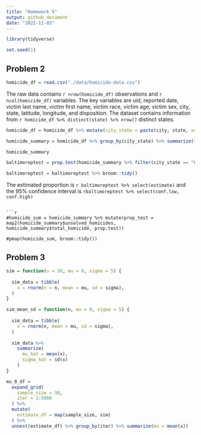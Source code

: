```yaml
---
title: "Homework 5"
output: github_document
date: "2022-11-03"
---
```


```r
library(tidyverse)

set.seed(1)
```

## Problem 2
```r
homicide_df = read.csv("./data/homicide-data.csv")
```
The raw data contains `r nrow(homicide_df)` observations and `r ncol(homicide_df)` variables. The key variables are uid, reported date, victim last name, victim first name, victim race, victim age, victim sex, city, state, latitude, longitude, and disposition. The dataset contains information from `r homicide_df %>% distinct(state) %>% nrow()` distinct states.

```r
homicide_df = homicide_df %>% mutate(city_state = paste(city, state, sep = ", "))

homicide_summary = homicide_df %>% group_by(city_state) %>% summarize(total_homicide = n(), unsolved_homicides = sum(disposition == "Closed without arrest" | disposition == "Open/No arrest"))

homicide_summary
```

```r
baltimoreptest = prop.test(homicide_summary %>% filter(city_state == "Baltimore, MD") %>% pull(unsolved_homicides), homicide_summary %>% filter(city_state == "Baltimore, MD") %>% pull(total_homicide))

baltimoreptest = baltimoreptest %>% broom::tidy()
```

The estimated proportion is `r baltimoreptest %>% select(estimate)` and the 95% confidence interval is `rbaltimoreptest %>% select(conf.low, conf.high)`
```

```r
#homicide_sum = homicide_summary %>% mutate(prop_test = map2(homicide_summary$unsolved_homicides, homicide_summary$total_homicide, prop.test))

#pmap(homicide_sum, broom::tidy())
```


## Problem 3
```r
sim = function(n = 30, mu = 0, sigma = 5) {
  
  sim_data = tibble(
    x = rnorm(n = n, mean = mu, sd = sigma),
  )
}

sim_mean_sd = function(n, mu = 0, sigma = 5) {
  
  sim_data = tibble(
    x = rnorm(n, mean = mu, sd = sigma),
  )
  
  sim_data %>% 
    summarize(
      mu_hat = mean(x),
      sigma_hat = sd(x)
    )
}

mu_0_df = 
  expand_grid(
    sample_size = 30,
    iter = 1:5000
  ) %>% 
  mutate(
    estimate_df = map(sample_size, sim)
  ) %>% 
  unnest(estimate_df) %>% group_by(iter) %>% summarize(mu = mean(x))
```


